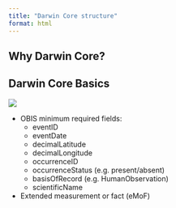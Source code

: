 ```yaml
---
title: "Darwin Core structure"
format: html
---
```


## Why Darwin Core? 



## Darwin Core Basics

![](img/DwC_archive.png)



-  OBIS minimum required fields:
   -  eventID
   -  eventDate
   -  decimalLatitude
   -  decimalLongitude
   -  occurrenceID
   -  occurrenceStatus (e.g. present/absent)
   -  basisOfRecord (e.g. HumanObservation)
   -  scientificName
   
- Extended measurement or fact (eMoF)



